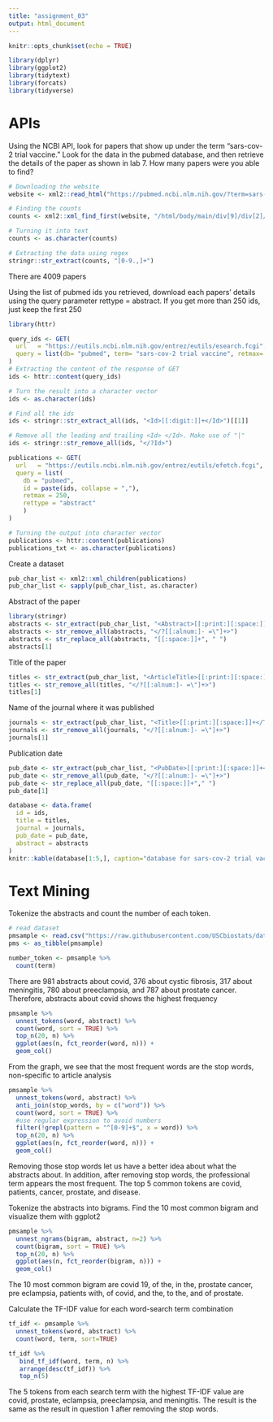 ```yaml
---
title: "assignment_03"
output: html_document
---
```


```r
knitr::opts_chunk$set(echo = TRUE)
```


```r
library(dplyr)
library(ggplot2)
library(tidytext)
library(forcats)
library(tidyverse)
```

# APIs

<p> Using the NCBI API, look for papers that show up under the term “sars-cov-2 trial vaccine.” Look for the data in the pubmed database, and then retrieve the details of the paper as shown in lab 7. How many papers were you able to find? </p>

```r
# Downloading the website
website <- xml2::read_html("https://pubmed.ncbi.nlm.nih.gov/?term=sars-cov-2+trial+vaccine")

# Finding the counts
counts <- xml2::xml_find_first(website, "/html/body/main/div[9]/div[2]/div[2]/div[1]/div[1]/span")

# Turning it into text
counts <- as.character(counts)

# Extracting the data using regex
stringr::str_extract(counts, "[0-9.,]+")
```

<p> There are 4009 papers </p>

<p> Using the list of pubmed ids you retrieved, download each papers’ details using the query parameter rettype = abstract. If you get more than 250 ids, just keep the first 250 </p>

```r
library(httr)

query_ids <- GET(
  url   = "https://eutils.ncbi.nlm.nih.gov/entrez/eutils/esearch.fcgi",
  query = list(db= "pubmed", term= "sars-cov-2 trial vaccine", retmax= 250)
)
# Extracting the content of the response of GET
ids <- httr::content(query_ids)
```

```r
# Turn the result into a character vector
ids <- as.character(ids)

# Find all the ids 
ids <- stringr::str_extract_all(ids, "<Id>[[:digit:]]+</Id>")[[1]]

# Remove all the leading and trailing <Id> </Id>. Make use of "|"
ids <- stringr::str_remove_all(ids, "</?Id>")

```

```r
publications <- GET(
  url   = "https://eutils.ncbi.nlm.nih.gov/entrez/eutils/efetch.fcgi",
  query = list(
    db = "pubmed",
    id = paste(ids, collapse = ","),
    retmax = 250,
    rettype = "abstract"
    )
)

# Turning the output into character vector
publications <- httr::content(publications)
publications_txt <- as.character(publications)
```

<p> Create a dataset </p> 

```r
pub_char_list <- xml2::xml_children(publications)
pub_char_list <- sapply(pub_char_list, as.character)
```

<p> Abstract of the paper </p>

```r
library(stringr)
abstracts <- str_extract(pub_char_list, "<Abstract>[[:print:][:space:]]+</Abstract>")
abstracts <- str_remove_all(abstracts, "</?[[:alnum:]- =\"]+>")
abstracts <- str_replace_all(abstracts, "[[:space:]]+", " ")
abstracts[1]
```

<p> Title of the paper </p>

```r
titles <- str_extract(pub_char_list, "<ArticleTitle>[[:print:][:space:]]+</ArticleTitle>")
titles <- str_remove_all(titles, "</?[[:alnum:]- =\"]+>")
titles[1]
```

<p> Name of the journal where it was published </p>

```r
journals <- str_extract(pub_char_list, "<Title>[[:print:][:space:]]+</Title>")
journals <- str_remove_all(journals, "</?[[:alnum:]- =\"]+>")
journals[1]
```

<p> Publication date </p>

```r
pub_date <- str_extract(pub_char_list, "<PubDate>[[:print:][:space:]]+</PubDate>")
pub_date <- str_remove_all(pub_date, "</?[[:alnum:]- =\"]+>")
pub_date <- str_replace_all(pub_date, "[[:space:]]+"," ")
pub_date[1]
```

```r
database <- data.frame(
  id = ids,
  title = titles,
  journal = journals,
  pub_date = pub_date,
  abstract = abstracts
)
knitr::kable(database[1:5,], caption="database for sars-cov-2 trial vaccine")
```


# Text Mining

<p> Tokenize the abstracts and count the number of each token. </p>

```r
# read dataset
pmsample <- read.csv("https://raw.githubusercontent.com/USCbiostats/data-science-data/master/03_pubmed/pubmed.csv")
pms <- as_tibble(pmsample)
```

```r
number_token <- pmsample %>%
  count(term)
```

<p> There are 981 abstracts about covid, 376 about cystic fibrosis, 317 about meningitis, 780 about preeclampsia, and 787 about prostate cancer. Therefore, abstracts about covid shows the highest frequency </p>

```r
pmsample %>%
  unnest_tokens(word, abstract) %>%
  count(word, sort = TRUE) %>%
  top_n(20, n) %>%
  ggplot(aes(n, fct_reorder(word, n))) +
  geom_col()
```

<p> From the graph, we see that the most frequent words are the stop words, non-specific to article analysis </p>

```r
pmsample %>%
  unnest_tokens(word, abstract) %>%
  anti_join(stop_words, by = c("word")) %>%
  count(word, sort = TRUE) %>%
  #use regular expression to avoid numbers
  filter(!grepl(pattern = "^[0-9]+$", x = word)) %>%
  top_n(20, n) %>%
  ggplot(aes(n, fct_reorder(word, n))) +
  geom_col()
```

<p> Removing those stop words let us have a better idea about what the abstracts about. In addition, after removing stop words, the professional term appears the most frequent. The top 5 common tokens are covid, patients, cancer, prostate, and disease. </p> 

<p> Tokenize the abstracts into bigrams. Find the 10 most common bigram and visualize them with ggplot2 </p> 

```r
pmsample %>%
  unnest_ngrams(bigram, abstract, n=2) %>%
  count(bigram, sort = TRUE) %>%
  top_n(20, n) %>%
  ggplot(aes(n, fct_reorder(bigram, n))) +
  geom_col()
```

<p> The 10 most common bigram are covid 19, of the, in the, prostate cancer, pre eclampsia, patients with, of covid, and the, to the, and of prostate. 


<p> Calculate the TF-IDF value for each word-search term combination </p>

```r
tf_idf <- pmsample %>%
  unnest_tokens(word, abstract) %>%
  count(word, term, sort=TRUE)

tf_idf %>%
   bind_tf_idf(word, term, n) %>%
   arrange(desc(tf_idf)) %>%
   top_n(5)
```

<p> The 5 tokens from each search term with the highest TF-IDF value are covid, prostate, eclampsia, preeclampsia, and meningitis. The result is the same as the result in question 1 after removing the stop words. </p> 